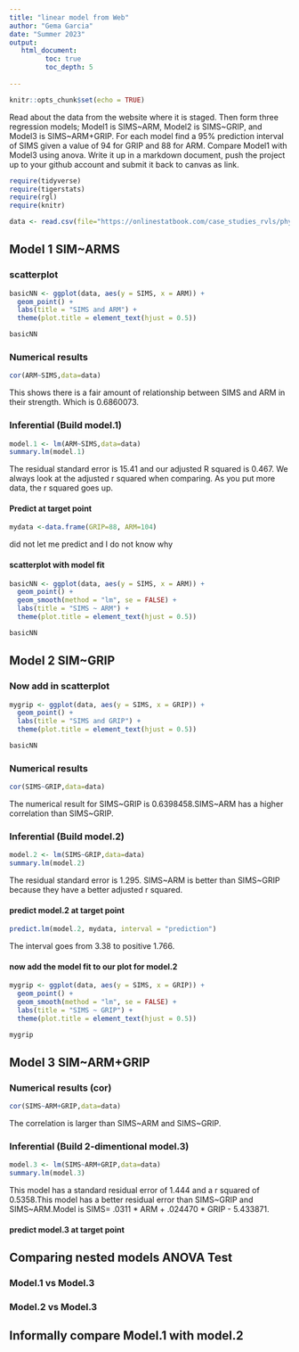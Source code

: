 ```yaml
---
title: "linear model from Web"
author: "Gema Garcia"
date: "Summer 2023"
output:
   html_document:
         toc: true
         toc_depth: 5
        
---
```


```r
knitr::opts_chunk$set(echo = TRUE)
```

Read about the data from the website where it is staged.  Then form three regression models; Model1 is SIMS~ARM, Model2 is SIMS~GRIP, and Model3 is SIMS~ARM+GRIP. For each model find a 95% prediction interval of SIMS given a value of 94  for GRIP and 88 for ARM. Compare Model1 with Model3 using anova. Write it up in a markdown document, push the project up to your github account and submit it back to canvas as link. 

 


```r
require(tidyverse)
require(tigerstats)
require(rgl)
require(knitr)

```

```r
data <- read.csv(file="https://onlinestatbook.com/case_studies_rvls/physical_strength/data.txt",sep="",header=TRUE)  

```

## Model 1 SIM~ARMS

### scatterplot



```r
basicNN <- ggplot(data, aes(y = SIMS, x = ARM)) +
  geom_point() +
  labs(title = "SIMS and ARM") +
  theme(plot.title = element_text(hjust = 0.5))

basicNN
```






### Numerical results




```r
cor(ARM~SIMS,data=data)
```



This shows there is a fair amount of relationship between SIMS and ARM in their strength. Which is 0.6860073.





### Inferential  (Build model.1)


```r
model.1 <- lm(ARM~SIMS,data=data)
summary.lm(model.1)
```



The residual standard error is 15.41 and our adjusted R squared is 0.467. We always look at the adjusted r squared when comparing. As you put more data, the r squared goes up.




#### Predict at target point


```r
mydata <-data.frame(GRIP=88, ARM=104)
```



did not let me predict and I do not know why





#### scatterplot with model fit




```r
basicNN <- ggplot(data, aes(y = SIMS, x = ARM)) +
  geom_point() +
  geom_smooth(method = "lm", se = FALSE) +
  labs(title = "SIMS ~ ARM") +
  theme(plot.title = element_text(hjust = 0.5))

basicNN

```



  

## Model 2 SIM~GRIP

### Now add in scatterplot



```r
mygrip <- ggplot(data, aes(y = SIMS, x = GRIP)) +
  geom_point() +
  labs(title = "SIMS and GRIP") +
  theme(plot.title = element_text(hjust = 0.5))

basicNN
```







### Numerical results 



```r
cor(SIMS~GRIP,data=data)
```


The numerical result for SIMS~GRIP is 0.6398458.SIMS~ARM has a higher correlation than SIMS~GRIP.



### Inferential  (Build model.2)


```r
model.2 <- lm(SIMS~GRIP,data=data)
summary.lm(model.2)
```



The residual standard error is 1.295. SIMS~ARM is better than SIMS~GRIP because they have a better adjusted r squared.


  

#### predict model.2 at target point


```r
predict.lm(model.2, mydata, interval = "prediction")
```


The interval goes from 3.38 to positive 1.766.




#### now add the model fit to our plot for model.2




```r
mygrip <- ggplot(data, aes(y = SIMS, x = GRIP)) +
  geom_point() +
  geom_smooth(method = "lm", se = FALSE) +
  labs(title = "SIMS ~ GRIP") +
  theme(plot.title = element_text(hjust = 0.5))

mygrip

```
  


## Model 3 SIM~ARM+GRIP

### Numerical results (cor)


```r
cor(SIMS~ARM+GRIP,data=data)
```


The correlation is larger than SIMS~ARM and SIMS~GRIP.



  
### Inferential  (Build 2-dimentional model.3)



```r
model.3 <- lm(SIMS~ARM+GRIP,data=data)
summary.lm(model.3)
```



This model has a standard residual error of 1.444 and a r squared of 0.5358.This model has a better residual error than SIMS~GRIP and SIMS~ARM.Model is SIMS= .0311 * ARM + .024470 * GRIP - 5.433871.




#### predict model.3 at target point
  

## Comparing nested models ANOVA Test

### Model.1 vs Model.3
### Model.2 vs Model.3

## Informally compare Model.1 with model.2

